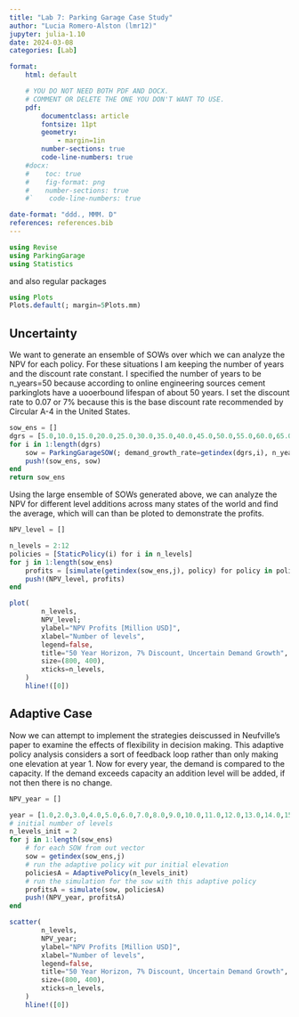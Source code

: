 ```yaml
---
title: "Lab 7: Parking Garage Case Study"
author: "Lucia Romero-Alston (lmr12)"
jupyter: julia-1.10
date: 2024-03-08
categories: [Lab]

format: 
    html: default

    # YOU DO NOT NEED BOTH PDF AND DOCX.
    # COMMENT OR DELETE THE ONE YOU DON'T WANT TO USE.
    pdf:
        documentclass: article
        fontsize: 11pt
        geometry:
            - margin=1in  
        number-sections: true
        code-line-numbers: true
    #docx: 
    #    toc: true
    #    fig-format: png
    #    number-sections: true
    #`    code-line-numbers: true

date-format: "ddd., MMM. D"
references: references.bib
---
```



```julia
using Revise
using ParkingGarage
using Statistics
```

and also regular packages
```julia
using Plots
Plots.default(; margin=5Plots.mm)
```

## Uncertainty

We want to generate an ensemble of SOWs over which we can analyze the NPV for each policy. For these situations I am keeping the number of years and the discount rate constant. 
I specified the number of years to be n_years=50 because according to online engineering sources cement parkinglots have a uooerbound lifespan of about 50 years.
I set the discount rate to 0.07 or 7% because this is the base discount rate recommended by Circular A-4 in the United States.
```julia
sow_ens = []
dgrs = [5.0,10.0,15.0,20.0,25.0,30.0,35.0,40.0,45.0,50.0,55.0,60.0,65.0,70.0,75.0,80.0,85.0,90.0,95.0] 
for i in 1:length(dgrs)
    sow = ParkingGarageSOW(; demand_growth_rate=getindex(dgrs,i), n_years=50, discount_rate=0.07)
    push!(sow_ens, sow)
end
return sow_ens
```

Using the large ensemble of SOWs generated above, we can analyze the NPV for different level additions across many states of the world and find the average, which will can than be ploted to demonstrate the profits.
```julia
NPV_level = []

n_levels = 2:12
policies = [StaticPolicy(i) for i in n_levels]
for j in 1:length(sow_ens)  
    profits = [simulate(getindex(sow_ens,j), policy) for policy in policies]
    push!(NPV_level, profits)
end

plot(
        n_levels,
        NPV_level;
        ylabel="NPV Profits [Million USD]",
        xlabel="Number of levels",
        legend=false,
        title="50 Year Horizon, 7% Discount, Uncertain Demand Growth",
        size=(800, 400),
        xticks=n_levels,
    )
    hline!([0])
```

## Adaptive Case

Now we can attempt to implement the strategies deiscussed in Neufville's paper to examine the effects of flexibility in decision making. This adaptive policy analysis considers a sort of feedback loop rather than only making one elevation at year 1. Now for every year, the demand is compared to the capacity. If the demand exceeds capacity an addition level will be added, if not then there is no change. 
```julia
NPV_year = []

year = [1.0,2.0,3.0,4.0,5.0,6.0,7.0,8.0,9.0,10.0,11.0,12.0,13.0,14.0,15.0,16.0,17.0,18.0,19.0,20.0,21.0,22.0,23.0,24.0,25.0,26.0,27.0,28.0,29.0,30.0,31.0,32.0,33.0,34.0,35.0,36.0,37.0,38.0,39.0,40.0,41.0,42.0,43.0,44.0,45.0,46.0,47.0,48.0,49.0,50.0]
# initial number of levels
n_levels_init = 2
for j in 1:length(sow_ens)
    # for each SOW from out vector
    sow = getindex(sow_ens,j)
    # run the adaptive policy wit pur initial elevation
    policiesA = AdaptivePolicy(n_levels_init)
    # run the simulation for the sow with this adaptive policy
    profitsA = simulate(sow, policiesA)
    push!(NPV_year, profitsA)
end

scatter(
        n_levels,
        NPV_year;
        ylabel="NPV Profits [Million USD]",
        xlabel="Number of levels",
        legend=false,
        title="50 Year Horizon, 7% Discount, Uncertain Demand Growth",
        size=(800, 400),
        xticks=n_levels,
    )
    hline!([0])
```